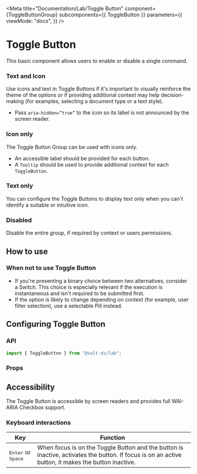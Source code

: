 
<Meta
  title="Documentation/Lab/Toggle Button"
  component={ToggleButtonGroup}
  subcomponents={{ ToggleButton }}
  parameters={{
    viewMode: "docs",
  }}
/>

# Toggle Button

<Canvas>
  <Story id="lab-toggle-button--text-and-icon" />
</Canvas>

This basic component allows users to enable or disable a single command.

### Text and Icon

Use icons and text in Toggle Buttons if it's important to visually reinforce the theme of the options or if providing additional context may help decision-making (for examples, selecting a document type or a text style).

- Pass `aria-hidden=”true”` to the icon so its label is not announced by the screen reader.

<Canvas>
  <Story id="lab-toggle-button--text-and-icon" />
</Canvas>

### Icon only

The Toggle Button Group can be used with icons only.

- An accessible label should be provided for each button.
- A `Tooltip` should be used to provide additional context for each `ToggleButton`.

<Canvas>
  <Story id="lab-toggle-button--icon-only" />
</Canvas>

### Text only

You can configure the Toggle Buttons to display text only when you can't identify a suitable or intuitive icon.

<Canvas>
  <Story id="lab-toggle-button--text-only" />
</Canvas>

### Disabled

Disable the entire group, if required by context or users permissions.

<Canvas>
  <Story id="lab-toggle-button--disabled" />
</Canvas>

## How to use

### When not to use Toggle Button

- If you're presenting a binary choice between two alternatives, consider a Switch. This choice is especially relevant if the execution is instantaneous and isn't required to be submitted first.
- If the option is likely to change depending on context (for example, user filter selection), use a selectable Pill instead.

## Configuring Toggle Button

### API

```jsx
import { ToggleButton } from "@salt-ds/lab";
```

### Props

<ArgsTable of={ToggleButton} />

## Accessibility

The Toggle Button is accessible by screen readers and provides full WAI-ARIA Checkbox support.

### Keyboard interactions

| Key                                  | Function                                                                                                                                            |
| ------------------------------------ | --------------------------------------------------------------------------------------------------------------------------------------------------- |
| <kbd>Enter</kbd> or <kbd>Space</kbd> | When focus is on the Toggle Button and the button is inactive, activates the button. If focus is on an active button, it makes the button inactive. |

<HelpAndSupport />
